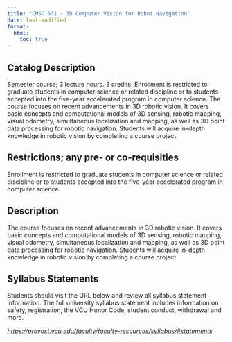 ```yaml
---
title: "CMSC 531 - 3D Computer Vision for Robot Navigation"
date: last-modified
format:
  html:
    toc: true
---
```


## Catalog Description

Semester course; 3 lecture hours. 3 credits. Enrollment is restricted to graduate students in computer science or related discipline or to students accepted into the five-year accelerated program in computer science. The course focuses on recent advancements in 3D robotic vision. It covers basic concepts and computational models of 3D sensing, robotic mapping, visual odometry, simultaneous localization and mapping, as well as 3D point data processing for robotic navigation. Students will acquire in-depth knowledge in robotic vision by completing a course project.


## Restrictions; any pre- or co-requisities
 
Enrollment is restricted to graduate students in computer science or related discipline or to students accepted into the five-year accelerated program in computer science.

## Description

The course focuses on recent advancements in 3D robotic vision. It covers basic concepts and computational models of 3D sensing, robotic mapping, visual odometry, simultaneous localization and mapping, as well as 3D point data processing for robotic navigation. Students will acquire in-depth knowledge in robotic vision by completing a course project.

## Syllabus Statements

Students should visit the URL below and review all syllabus statement information. The full university syllabus statement includes information on safety, registration, the VCU Honor Code, student conduct, withdrawal and more.

*<https://provost.vcu.edu/faculty/faculty-resources/syllabus/#statements>*


